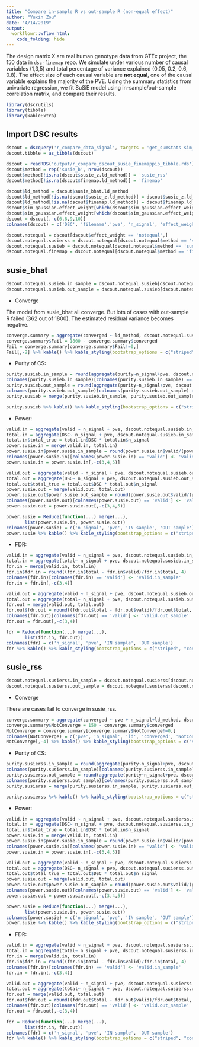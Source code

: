 ```yaml
---
title: "Compare in-sample R vs out-sample R (non-equal effect)"
author: "Yuxin Zou"
date: "4/14/2019"
output: 
  workflowr::wflow_html:
    code_folding: hide
---
```


The design matrix X are real human genotype data from GTEx project, the 150 data in `dsc-finemap` repo. We simulate under various number of causal variables (1,3,5) and total percentage of variance explained (0.05, 0.2, 0.6, 0.8). The effect size of each causal variable are **not equal**, one of the causal variable explains the majority of the PVE. Using the summary statistics from univariate regression, we fit SuSiE model using in-sample/out-sample correlation matrix, and compare their results.


```r
library(dscrutils)
library(tibble)
library(kableExtra)
```

## Import DSC results

```r
dscout = dscquery('r_compare_data_signal', targets = 'get_sumstats sim_gaussian.pve sim_gaussian.n_signal sim_gaussian.effect_weight data.N_in susie_bhat.ld_method susie_z.ld_method finemap.ld_method score_susie.total score_susie.valid score_susie.size score_susie.purity score_susie.top score_susie.converged score_finemap.pip', omit.filenames = FALSE)
dscout.tibble = as_tibble(dscout)
```

```r
dscout = readRDS('output/r_compare_dscout_susie_finemappip_tibble.rds')
dscout$method = rep('susie_b', nrow(dscout))
dscout$method[!is.na(dscout$susie_z.ld_method)] = 'susie_rss'
dscout$method[!is.na(dscout$finemap.ld_method)] = 'finemap'

dscout$ld_method = dscout$susie_bhat.ld_method
dscout$ld_method[!is.na(dscout$susie_z.ld_method)] = dscout$susie_z.ld_method[!is.na(dscout$susie_z.ld_method)]
dscout$ld_method[!is.na(dscout$finemap.ld_method)] = dscout$finemap.ld_method[!is.na(dscout$finemap.ld_method)]
dscout$sim_gaussian.effect_weight[which(dscout$sim_gaussian.effect_weight == 'rep(1/n_signal, n_signal)')] = 'equal'
dscout$sim_gaussian.effect_weight[which(dscout$sim_gaussian.effect_weight != 'equal')] = 'notequal'
dscout = dscout[,-c(6,8,9,10)]
colnames(dscout) = c('DSC', 'filename','pve', 'n_signal', 'effect_weight', 'N_in', 'total', 'valid', 'size', 'purity', 'top', 'converged', 'pip', 'method', 'ld_method')
```

```r
dscout.notequal = dscout[dscout$effect_weight == 'notequal',]
dscout.notequal.susierss = dscout.notequal[dscout.notequal$method == 'susie_rss',]
dscout.notequal.susieb = dscout.notequal[dscout.notequal$method == 'susie_b',]
dscout.notequal.finemap = dscout.notequal[dscout.notequal$method == 'finemap',]
```

## susie_bhat

```r
dscout.notequal.susieb.in_sample = dscout.notequal.susieb[dscout.notequal.susieb$ld_method == 'in_sample',]
dscout.notequal.susieb.out_sample = dscout.notequal.susieb[dscout.notequal.susieb$ld_method == 'out_sample',]
```

* Converge

The model from susie_bhat all converge. But lots of cases with out-sample R failed (362 out of 1800). The estimated residual variance becomes negative. 
```r
converge.summary = aggregate(converged ~ ld_method, dscout.notequal.susieb, sum)
converge.summary$Fail = 1800 - converge.summary$converged
Fail = converge.summary[converge.summary$Fail!=0,]
Fail[,-2] %>% kable() %>% kable_styling(bootstrap_options = c("striped", "condensed", "responsive"), full_width = F) 
```

* Purity of CS:

```r
purity.susieb.in_sample = round(aggregate(purity~n_signal+pve, dscout.notequal.susieb.in_sample, mean), 3)
colnames(purity.susieb.in_sample)[colnames(purity.susieb.in_sample) == 'purity'] <- 'purity.in_sample'
purity.susieb.out_sample = round(aggregate(purity~n_signal+pve, dscout.notequal.susieb.out_sample[!is.na(dscout.notequal.susieb.out_sample$converged),], mean), 3)
colnames(purity.susieb.out_sample)[colnames(purity.susieb.out_sample) == 'purity'] <- 'purity.out_sample'
purity.susieb = merge(purity.susieb.in_sample, purity.susieb.out_sample)

purity.susieb %>% kable() %>% kable_styling(bootstrap_options = c("striped", "condensed", "responsive"), full_width = F) 
```

* Power:

```r
valid.in = aggregate(valid ~ n_signal + pve, dscout.notequal.susieb.in_sample, sum)
total.in = aggregate(DSC~ n_signal + pve, dscout.notequal.susieb.in_sample, length)
total.in$total_true = total.in$DSC * total.in$n_signal
power.susie.in = merge(valid.in, total.in)
power.susie.in$power.susie.in_sample = round(power.susie.in$valid/(power.susie.in$total_true), 3)
colnames(power.susie.in)[colnames(power.susie.in) == 'valid'] <- 'valid.in_sample'
power.susie.in = power.susie.in[,-c(3,4,5)]

valid.out = aggregate(valid ~ n_signal + pve, dscout.notequal.susieb.out_sample[!is.na(dscout.notequal.susieb.out_sample$converged),], sum)
total.out = aggregate(DSC~ n_signal + pve, dscout.notequal.susieb.out_sample[!is.na(dscout.notequal.susieb.out_sample$converged),], length)
total.out$total_true = total.out$DSC * total.out$n_signal
power.susie.out = merge(valid.out, total.out)
power.susie.out$power.susie.out_sample = round(power.susie.out$valid/(power.susie.out$total_true), 3)
colnames(power.susie.out)[colnames(power.susie.out) == 'valid'] <- 'valid.out_sample'
power.susie.out = power.susie.out[,-c(3,4,5)]

power.susie = Reduce(function(...) merge(...),
       list(power.susie.in, power.susie.out))
colnames(power.susie) = c('n_signal', 'pve', 'IN sample', 'OUT sample')
power.susie %>% kable() %>% kable_styling(bootstrap_options = c("striped", "condensed", "responsive","bordered"), full_width = F)
```

* FDR:

```r
valid.in = aggregate(valid ~ n_signal + pve, dscout.notequal.susieb.in_sample, sum)
total.in = aggregate(total~ n_signal + pve, dscout.notequal.susieb.in_sample, sum)
fdr.in = merge(valid.in, total.in)
fdr.in$fdr.in = round((fdr.in$total - fdr.in$valid)/fdr.in$total, 4)
colnames(fdr.in)[colnames(fdr.in) == 'valid'] <- 'valid.in_sample'
fdr.in = fdr.in[,-c(3,4)]

valid.out = aggregate(valid ~ n_signal + pve, dscout.notequal.susieb.out_sample[!is.na(dscout.notequal.susieb.out_sample$converged),], sum)
total.out = aggregate(total~ n_signal + pve, dscout.notequal.susieb.out_sample[!is.na(dscout.notequal.susieb.out_sample$converged),], sum)
fdr.out = merge(valid.out, total.out)
fdr.out$fdr.out = round((fdr.out$total - fdr.out$valid)/fdr.out$total, 4)
colnames(fdr.out)[colnames(fdr.out) == 'valid'] <- 'valid.out_sample'
fdr.out = fdr.out[,-c(3,4)]

fdr = Reduce(function(...) merge(...),
       list(fdr.in, fdr.out))
colnames(fdr) = c('n_signal', 'pve', 'IN sample', 'OUT sample')
fdr %>% kable() %>% kable_styling(bootstrap_options = c("striped", "condensed", "responsive","bordered"), full_width = F)
```

## susie_rss

```r
dscout.notequal.susierss.in_sample = dscout.notequal.susierss[dscout.notequal.susierss$ld_method == 'in_sample',]
dscout.notequal.susierss.out_sample = dscout.notequal.susierss[dscout.notequal.susierss$ld_method == 'out_sample',]
```

* Converge

There are cases fail to converge in susie_rss.
```r
converge.summary = aggregate(converged ~ pve + n_signal+ld_method, dscout.notequal.susierss, sum)
converge.summary$NotConverge = 150 - converge.summary$converged
NotConverge = converge.summary[converge.summary$NotConverge!=0,]
colnames(NotConverge) = c('pve', 'n_signal', 'ld', 'converged', 'NotConverge(out of 150)')
NotConverge[,-4] %>% kable() %>% kable_styling(bootstrap_options = c("striped", "condensed", "responsive"), full_width = F) 
```

* Purity of CS:

```r
purity.susierss.in_sample = round(aggregate(purity~n_signal+pve, dscout.notequal.susierss.in_sample[dscout.notequal.susierss.in_sample$converged==1,], mean), 3)
colnames(purity.susierss.in_sample)[colnames(purity.susierss.in_sample) == 'purity'] <- 'purity.in_sample'
purity.susierss.out_sample = round(aggregate(purity~n_signal+pve, dscout.notequal.susierss.out_sample[dscout.notequal.susierss.out_sample$converged==1,], mean), 3)
colnames(purity.susierss.out_sample)[colnames(purity.susierss.out_sample) == 'purity'] <- 'purity.out_sample'
purity.susierss = merge(purity.susierss.in_sample, purity.susierss.out_sample)

purity.susierss %>% kable() %>% kable_styling(bootstrap_options = c("striped", "condensed", "responsive"), full_width = F) 
```

* Power:

```r
valid.in = aggregate(valid ~ n_signal + pve, dscout.notequal.susierss.in_sample[dscout.notequal.susierss.in_sample$converged==1,], sum)
total.in = aggregate(DSC~ n_signal + pve, dscout.notequal.susierss.in_sample[dscout.notequal.susierss.in_sample$converged==1,], length)
total.in$total_true = total.in$DSC * total.in$n_signal
power.susie.in = merge(valid.in, total.in)
power.susie.in$power.susie.in_sample = round(power.susie.in$valid/(power.susie.in$total_true), 3)
colnames(power.susie.in)[colnames(power.susie.in) == 'valid'] <- 'valid.in_sample'
power.susie.in = power.susie.in[,-c(3,4,5)]

valid.out = aggregate(valid ~ n_signal + pve, dscout.notequal.susierss.out_sample[dscout.notequal.susierss.out_sample$converged ==1,], sum)
total.out = aggregate(DSC~ n_signal + pve, dscout.notequal.susierss.out_sample[dscout.notequal.susierss.out_sample$converged ==1,], length)
total.out$total_true = total.out$DSC * total.out$n_signal
power.susie.out = merge(valid.out, total.out)
power.susie.out$power.susie.out_sample = round(power.susie.out$valid/(power.susie.out$total_true), 3)
colnames(power.susie.out)[colnames(power.susie.out) == 'valid'] <- 'valid.out_sample'
power.susie.out = power.susie.out[,-c(3,4,5)]

power.susie = Reduce(function(...) merge(...),
       list(power.susie.in, power.susie.out))
colnames(power.susie) = c('n_signal', 'pve', 'IN sample', 'OUT sample')
power.susie %>% kable() %>% kable_styling(bootstrap_options = c("striped", "condensed", "responsive","bordered"), full_width = F)
```

* FDR:

```r
valid.in = aggregate(valid ~ n_signal + pve, dscout.notequal.susierss.in_sample[dscout.notequal.susierss.in_sample$converged==1,], sum)
total.in = aggregate(total~ n_signal + pve, dscout.notequal.susierss.in_sample[dscout.notequal.susierss.in_sample$converged==1,], sum)
fdr.in = merge(valid.in, total.in)
fdr.in$fdr.in = round((fdr.in$total - fdr.in$valid)/fdr.in$total, 4)
colnames(fdr.in)[colnames(fdr.in) == 'valid'] <- 'valid.in_sample'
fdr.in = fdr.in[,-c(3,4)]

valid.out = aggregate(valid ~ n_signal + pve, dscout.notequal.susierss.out_sample[dscout.notequal.susierss.out_sample$converged==1,], sum)
total.out = aggregate(total~ n_signal + pve, dscout.notequal.susierss.out_sample[dscout.notequal.susierss.out_sample$converged==1,], sum)
fdr.out = merge(valid.out, total.out)
fdr.out$fdr.out = round((fdr.out$total - fdr.out$valid)/fdr.out$total, 4)
colnames(fdr.out)[colnames(fdr.out) == 'valid'] <- 'valid.out_sample'
fdr.out = fdr.out[,-c(3,4)]

fdr = Reduce(function(...) merge(...),
       list(fdr.in, fdr.out))
colnames(fdr) = c('n_signal', 'pve', 'IN sample', 'OUT sample')
fdr %>% kable() %>% kable_styling(bootstrap_options = c("striped", "condensed", "responsive","bordered"), full_width = F)
```
